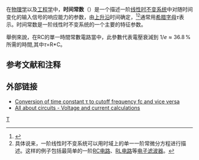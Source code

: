 在[[物理学|物理学]]以及[[工程学|工程学]]中，'''时间常数'''（{{lang-en|'''Time constant'''}}）是一个描述一阶[[线性时不变系统理论|线性时不变系统]]中对随时间变化的输入信号的响应能力的参数，由[[上升沿|上升沿]]时间确定，<ref name= Lipták>{{cite book |title=Instrument Engineers' Handbook: Process control and optimization |author=Béla G. Lipták |url=http://books.google.com/books?id=pPMursVsxlMC&pg=PA100 |page=100 |isbn=0849310814 |year=2003 |publisher=CRC Press |edition=4 |access-date=2011-08-25 |archive-date=2017-04-06 |archive-url=https://web.archive.org/web/20170406030233/https://books.google.com/books?id=pPMursVsxlMC&pg=PA100 |dead-url=no }}</ref><ref name="note">具体说来，一阶线性时不变系统可以用时域上的单一一阶常微分方程进行描述。这样的例子包括最简单的一阶[[RC电路|RC电路]]、[[RL电路|RL电路]]等[[电子滤波器|电子滤波器]]。</ref>通常用[[希腊字母|希腊字母]]<math>\tau</math>表示。时间常数是一阶线性时不变系统的一个主要的特征参数。

舉例來說，在RC的單一時間常數電路當中，此參數代表電壓衰減到 <math>1/e \approx 36.8\,\%</math> 所需的時間,其中<math>\tau</math>=R*C。

== 参考文献和注释 ==
{{reflist}}

== 外部链接 ==
*[http://www.sengpielaudio.com/calculator-timeconstant.htm Conversion of time constant τ to cutoff frequency fc and vice versa] {{Wayback|url=http://www.sengpielaudio.com/calculator-timeconstant.htm |date=20180523185433 }}
*[http://www.allaboutcircuits.com/vol_1/chpt_16/4.html All about circuits - Voltage and current calculations] {{Wayback|url=http://www.allaboutcircuits.com/vol_1/chpt_16/4.html |date=20150423075026 }}

[[Category:物理常数|T]]